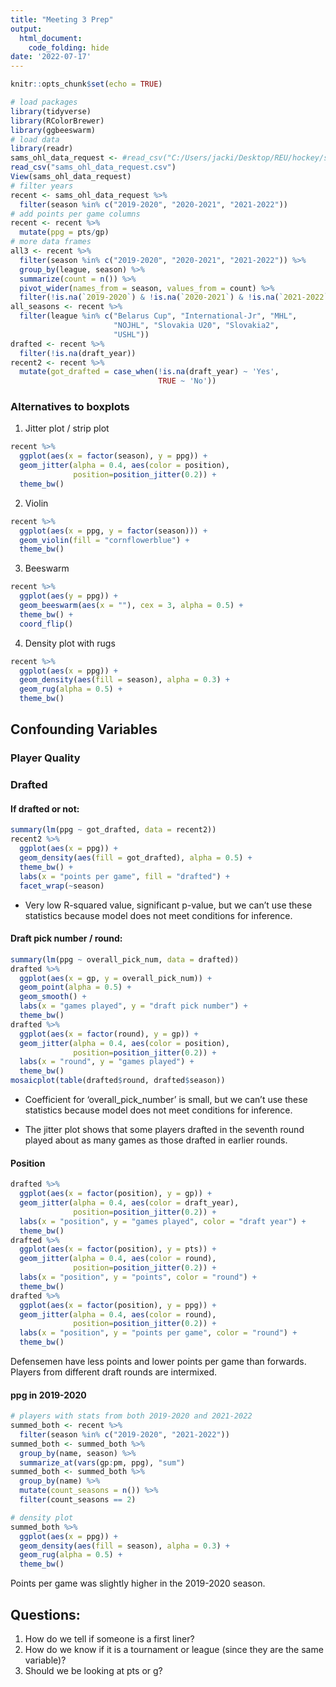 ```yaml
---
title: "Meeting 3 Prep"
output: 
  html_document:
    code_folding: hide
date: '2022-07-17'
---
```


```r
knitr::opts_chunk$set(echo = TRUE)
```

```r
# load packages
library(tidyverse)
library(RColorBrewer)
library(ggbeeswarm)
# load data
library(readr)
sams_ohl_data_request <- #read_csv("C:/Users/jacki/Desktop/REU/hockey/sams_ohl_data_request.csv")
read_csv("sams_ohl_data_request.csv")
View(sams_ohl_data_request)
# filter years
recent <- sams_ohl_data_request %>% 
  filter(season %in% c("2019-2020", "2020-2021", "2021-2022"))
# add points per game columns
recent <- recent %>% 
  mutate(ppg = pts/gp)
# more data frames
all3 <- recent %>% 
  filter(season %in% c("2019-2020", "2020-2021", "2021-2022")) %>%
  group_by(league, season) %>%
  summarize(count = n()) %>%
  pivot_wider(names_from = season, values_from = count) %>%
  filter(!is.na(`2019-2020`) & !is.na(`2020-2021`) & !is.na(`2021-2022`))
all_seasons <- recent %>% 
  filter(league %in% c("Belarus Cup", "International-Jr", "MHL",
                       "NOJHL", "Slovakia U20", "Slovakia2",
                       "USHL"))
drafted <- recent %>% 
  filter(!is.na(draft_year))
recent2 <- recent %>% 
  mutate(got_drafted = case_when(!is.na(draft_year) ~ 'Yes',
                                 TRUE ~ 'No'))
```


### Alternatives to boxplots

1. Jitter plot / strip plot
```r
recent %>% 
  ggplot(aes(x = factor(season), y = ppg)) +
  geom_jitter(alpha = 0.4, aes(color = position),
              position=position_jitter(0.2)) +
  theme_bw()
```

2. Violin
```r
recent %>% 
  ggplot(aes(x = ppg, y = factor(season))) +
  geom_violin(fill = "cornflowerblue") +
  theme_bw()
```

3. Beeswarm
```r
recent %>% 
  ggplot(aes(y = ppg)) +
  geom_beeswarm(aes(x = ""), cex = 3, alpha = 0.5) +
  theme_bw() +
  coord_flip()
```

4. Density plot with rugs
```r
recent %>% 
  ggplot(aes(x = ppg)) +
  geom_density(aes(fill = season), alpha = 0.3) +
  geom_rug(alpha = 0.5) +
  theme_bw() 
```

## Confounding Variables
### Player Quality

### Drafted
#### If drafted or not:
```r
summary(lm(ppg ~ got_drafted, data = recent2))
recent2 %>% 
  ggplot(aes(x = ppg)) +
  geom_density(aes(fill = got_drafted), alpha = 0.5) +
  theme_bw() +
  labs(x = "points per game", fill = "drafted") +
  facet_wrap(~season)
```

- Very low R-squared value, significant p-value, but we can't use these statistics because model does not meet conditions for inference.

#### Draft pick number / round: 
```r
summary(lm(ppg ~ overall_pick_num, data = drafted))
drafted %>% 
  ggplot(aes(x = gp, y = overall_pick_num)) +
  geom_point(alpha = 0.5) +
  geom_smooth() +
  labs(x = "games played", y = "draft pick number") +
  theme_bw()
drafted %>% 
  ggplot(aes(x = factor(round), y = gp)) +
  geom_jitter(alpha = 0.4, aes(color = position),
              position=position_jitter(0.2)) +
  labs(x = "round", y = "games played") +
  theme_bw()
mosaicplot(table(drafted$round, drafted$season))
```

- Coefficient for 'overall_pick_number' is small, but we can't use these statistics because model does not meet conditions for inference.

- The jitter plot shows that some players drafted in the seventh round played about as many games as those drafted in earlier rounds.


#### Position
```r
drafted %>% 
  ggplot(aes(x = factor(position), y = gp)) +
  geom_jitter(alpha = 0.4, aes(color = draft_year),
              position=position_jitter(0.2)) +
  labs(x = "position", y = "games played", color = "draft year") +
  theme_bw()
drafted %>% 
  ggplot(aes(x = factor(position), y = pts)) +
  geom_jitter(alpha = 0.4, aes(color = round),
              position=position_jitter(0.2)) +
  labs(x = "position", y = "points", color = "round") +
  theme_bw()
drafted %>% 
  ggplot(aes(x = factor(position), y = ppg)) +
  geom_jitter(alpha = 0.4, aes(color = round),
              position=position_jitter(0.2)) +
  labs(x = "position", y = "points per game", color = "round") +
  theme_bw()
```

Defensemen have less points and lower points per game than forwards. Players from different draft rounds are intermixed. 

#### ppg in 2019-2020
```r
# players with stats from both 2019-2020 and 2021-2022
summed_both <- recent %>% 
  filter(season %in% c("2019-2020", "2021-2022"))
summed_both <- summed_both %>% 
  group_by(name, season) %>% 
  summarize_at(vars(gp:pm, ppg), "sum")
summed_both <- summed_both %>% 
  group_by(name) %>% 
  mutate(count_seasons = n()) %>% 
  filter(count_seasons == 2)

# density plot
summed_both %>%
  ggplot(aes(x = ppg)) +
  geom_density(aes(fill = season), alpha = 0.3) +
  geom_rug(alpha = 0.5) +
  theme_bw()
```

Points per game was slightly higher in the 2019-2020 season. 

## Questions:

1. How do we tell if someone is a first liner?
1. How do we know if it is a tournament or league (since they are the same variable)?
1. Should we be looking at pts or g?


